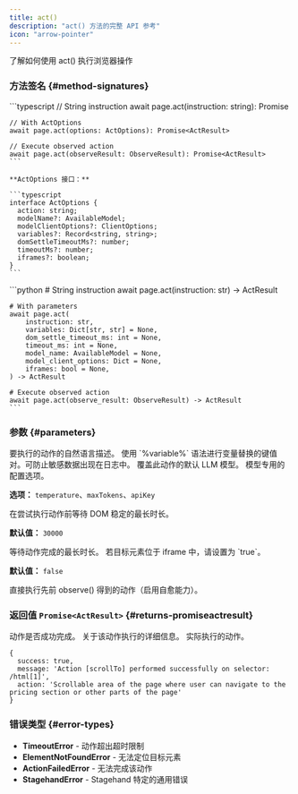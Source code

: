 ```yaml
---
title: act()
description: "act() 方法的完整 API 参考"
icon: "arrow-pointer"
---
```


<CardGroup cols={1}>
  <Card title="Act" icon="arrow-pointer" href="/zh/basics/act">
    了解如何使用 act() 执行浏览器操作
  </Card>
</CardGroup>

### 方法签名 {#method-signatures}

<Tabs>
  <Tab title="TypeScript">
    ```typescript
    // String instruction
    await page.act(instruction: string): Promise<ActResult>

    // With ActOptions
    await page.act(options: ActOptions): Promise<ActResult>

    // Execute observed action
    await page.act(observeResult: ObserveResult): Promise<ActResult>
    ```

    **ActOptions 接口：**

    ```typescript
    interface ActOptions {
      action: string;
      modelName?: AvailableModel;
      modelClientOptions?: ClientOptions;
      variables?: Record<string, string>;
      domSettleTimeoutMs?: number;
      timeoutMs?: number;
      iframes?: boolean;
    }
    ```
  </Tab>

  <Tab title="Python">
    ```python
    # String instruction
    await page.act(instruction: str) -> ActResult

    # With parameters
    await page.act(
        instruction: str,
        variables: Dict[str, str] = None,
        dom_settle_timeout_ms: int = None,
        timeout_ms: int = None,
        model_name: AvailableModel = None,
        model_client_options: Dict = None,
        iframes: bool = None,
    ) -> ActResult

    # Execute observed action
    await page.act(observe_result: ObserveResult) -> ActResult
    ```
  </Tab>
</Tabs>

### 参数 {#parameters}

<ParamField path="action" type="string" required>
  要执行的动作的自然语言描述。
</ParamField>

<ParamField path="variables" type="Record<string, string>" optional>
  使用 `%variable%` 语法进行变量替换的键值对。可防止敏感数据出现在日志中。
</ParamField>

<ParamField path="modelName" type="AvailableModel" optional>
  覆盖此动作的默认 LLM 模型。
</ParamField>

<ParamField path="modelClientOptions" type="ClientOptions" optional>
  模型专用的配置选项。

  **选项：** `temperature`、`maxTokens`、`apiKey`
</ParamField>

<ParamField path="domSettleTimeoutMs" type="number" optional>
  在尝试执行动作前等待 DOM 稳定的最长时长。

  **默认值：** `30000`
</ParamField>

<ParamField path="timeoutMs" type="number" optional>
  等待动作完成的最长时长。
</ParamField>

<ParamField path="iframes" type="boolean" optional>
  若目标元素位于 iframe 中，请设置为 `true`。

  **默认值：** `false`
</ParamField>

<ParamField path="observeResult" type="ObserveResult" optional>
  直接执行先前 observe() 得到的动作（启用自愈能力）。
</ParamField>

### 返回值 `Promise<ActResult>` {#returns-promiseactresult}

<ParamField path="success" type="boolean" required>
  动作是否成功完成。
</ParamField>

<ParamField path="message" type="string" required>
  关于该动作执行的详细信息。
</ParamField>

<ParamField path="action" type="string" required>
  实际执行的动作。
</ParamField>

```Example Response
{
  success: true,
  message: 'Action [scrollTo] performed successfully on selector: /html[1]',
  action: 'Scrollable area of the page where user can navigate to the pricing section or other parts of the page'
}
```

### 错误类型 {#error-types}

- **TimeoutError** - 动作超出超时限制
- **ElementNotFoundError** - 无法定位目标元素
- **ActionFailedError** - 无法完成该动作
- **StagehandError** - Stagehand 特定的通用错误